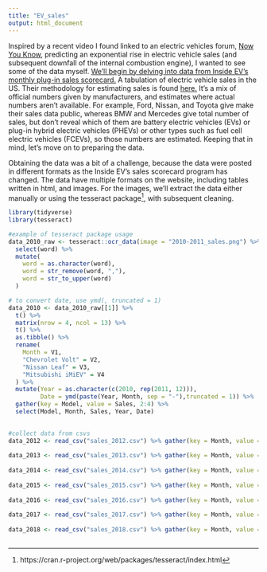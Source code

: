 ```yaml
---
title: "EV_sales"
output: html_document
---
```


Inspired by a recent video I found linked to an electric vehicles forum, [Now You Know](https://www.youtube.com/watch?v=aUC6lsLr04I&feature=youtu.be), predicting an exponential rise in electric vehicle sales (and subsequent downfall of the internal combustion engine), I wanted to see some of the data myself. [We'll begin by delving into data from Inside EV's monthly plug-in sales scorecard.](https://insideevs.com/monthly-plug-in-sales-scorecard/) A tabulation of electric vehicle sales in the US. Their methodology for estimating sales is found [here.](https://insideevs.com/insideevs-handle-sales-estimates-methodology/) It's a mix of official numbers given by manufacturers, and estimates where actual numbers aren't available. For example, Ford, Nissan, and Toyota give make their sales data public, whereas BMW and Mercedes give total number of sales, but don't reveal which of them are battery electric vehicles (EVs) or plug-in hybrid electric vehicles (PHEVs) or other types such as fuel cell electric vehicles (FCEVs), so those numbers are estimated. Keeping that in mind, let's move on to preparing the data.

Obtaining the data was a bit of a challenge, because the data were posted in different formats as the Inside EV's sales scorecard program has changed. The data have multiple formats on the website, including tables written in html, and images. For the images, we'll extract the data either manually or using the tesseract package[^1], with subsequent cleaning.


```r
library(tidyverse)
library(tesseract)

#example of tesseract package usage
data_2010_raw <- tesseract::ocr_data(image = "2010-2011_sales.png") %>%
  select(word) %>%
  mutate(
    word = as.character(word),
    word = str_remove(word, ","),
    word = str_to_upper(word)
  )

# to convert date, use ymd(, truncated = 1)
data_2010 <- data_2010_raw[[1]] %>%
  t() %>%
  matrix(nrow = 4, ncol = 13) %>%
  t() %>%
  as.tibble() %>%
  rename(
    Month = V1,
    "Chevrolet Volt" = V2,
    "Nissan Leaf" = V3,
    "Mitsubishi iMiEV" = V4
  ) %>%
  mutate(Year = as.character(c(2010, rep(2011, 12))),
         Date = ymd(paste(Year, Month, sep = "-"),truncated = 1)) %>%
  gather(key = Model, value = Sales, 2:4) %>%
  select(Model, Month, Sales, Year, Date)
  

#collect data from csvs
data_2012 <- read_csv("sales_2012.csv") %>% gather(key = Month, value = Sales, 2:13) %>% mutate(Year = 2012,
                                                                                                    Date = ymd(paste(Year, Month, sep = "-"),truncated = 1))
data_2013 <- read_csv("sales_2013.csv") %>% gather(key = Month, value = Sales, 2:13) %>% mutate(Year = 2013,
                                                                                                    Date = ymd(paste(Year, Month, sep = "-"),truncated = 1))
data_2014 <- read_csv("sales_2014.csv") %>% gather(key = Month, value = Sales, 2:13) %>% mutate(Year = 2014,
                                                                                                    Date = ymd(paste(Year, Month, sep = "-"),truncated = 1))
data_2015 <- read_csv("sales_2015.csv") %>% gather(key = Month, value = Sales, 2:13) %>% mutate(Year = 2015,
                                                                                                    Date = ymd(paste(Year, Month, sep = "-"),truncated = 1))
data_2016 <- read_csv("sales_2016.csv") %>% gather(key = Month, value = Sales, 2:13) %>% mutate(Year = 2016,
                                                                                                    Date = ymd(paste(Year, Month, sep = "-"),truncated = 1))
data_2017 <- read_csv("sales_2017.csv") %>% gather(key = Month, value = Sales, 2:13) %>% mutate(Year = 2017,
                                                                                                    Date = ymd(paste(Year, Month, sep = "-"),truncated = 1))
data_2018 <- read_csv("sales_2018.csv") %>% gather(key = Month, value = Sales, 2:12) %>% mutate(Year = 2018,
                                                                                                    Date = ymd(paste(Year, Month, sep = "-"),truncated = 1))
```

[^1]: https://cran.r-project.org/web/packages/tesseract/index.html